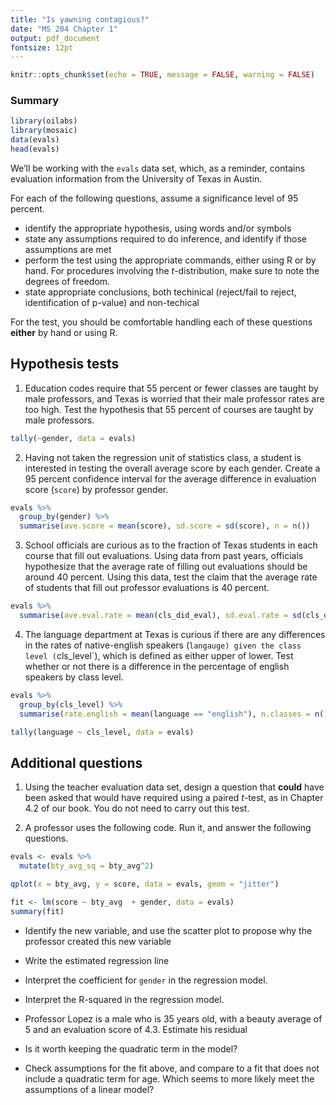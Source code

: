 ```yaml
---
title: "Is yawning contagious?"
date: "MS 204 Chapter 1"
output: pdf_document
fontsize: 12pt 
---
```


```r
knitr::opts_chunk$set(echo = TRUE, message = FALSE, warning = FALSE)
```

### Summary

```r
library(oilabs)
library(mosaic)
data(evals)
head(evals)
```

We'll be working with the `evals` data set, which, as a reminder, contains evaluation information from the University of Texas in Austin. 

For each of the following questions, assume a significance level of 95 percent.

- identify the appropriate hypothesis, using words and/or symbols
- state any assumptions required to do inference, and identify if those assumptions are met
- perform the test using the appropriate commands, either using R or by hand. For procedures involving the $t$-distribution, make sure to note the degrees of freedom. 
- state appropriate conclusions, both techinical (reject/fail to reject, identification of p-value) and non-techical

For the test, you should be comfortable handling each of these questions **either** by hand or using R. 

## Hypothesis tests

1. Education codes require that 55 percent or fewer classes are taught by male professors, and Texas is worried that their male professor rates are too high. Test the hypothesis that 55 percent of courses are taught by male professors. 

```r
tally(~gender, data = evals)
```

2. Having not taken the regression unit of statistics class, a student is interested in testing the overall average score by each gender. Create a 95 percent confidence interval for the average difference in evaluation score (`score`) by professor gender. 
```r
evals %>% 
  group_by(gender) %>% 
  summarise(ave.score = mean(score), sd.score = sd(score), n = n())
```

3. School officials are curious as to the fraction of Texas students in each course that fill out evaluations. Using data from past years, officials hypothesize that the average rate of filling out evaluations should be around 40 percent. Using this data, test the claim that the average rate of students that fill out professor evaluations is 40 percent. 

```r
evals %>% 
  summarise(ave.eval.rate = mean(cls_did_eval), sd.eval.rate = sd(cls_did_eval), n = n())
```

4. The language department at Texas is curious if there are any differences in the rates of native-english speakers (`langauge) given the class level (`cls_level`), which is defined as either upper of lower. Test whether or not there is a difference in the percentage of english speakers by class level. 

```r
evals %>% 
  group_by(cls_level) %>% 
  summarise(rate.english = mean(language == "english"), n.classes = n())

tally(language ~ cls_level, data = evals)
```


## Additional questions

1. Using the teacher evaluation data set, design a question that **could** have been asked that would have required using a paired $t$-test, as in Chapter 4.2 of our book. You do not need to carry out this test. 

2. A professor uses the following code. Run it, and answer the following questions. 

```r
evals <- evals %>% 
  mutate(bty_avg_sq = bty_avg^2)

qplot(x = bty_avg, y = score, data = evals, geom = "jitter")

fit <- lm(score ~ bty_avg  + gender, data = evals)
summary(fit)

```

- Identify the new variable, and use the scatter plot to propose why the professor created this new variable

- Write the estimated regression line

- Interpret the coefficient for `gender` in the regression model. 

- Interpret the R-squared in the regression model.

- Professor Lopez is a male who is 35 years old, with a beauty average of 5 and an evaluation score of 4.3. Estimate his residual

- Is it worth keeping the quadratic term in the model?

- Check assumptions for the fit above, and compare to a fit that does not include a quadratic term for age. Which seems to more likely meet the assumptions of a linear model?
